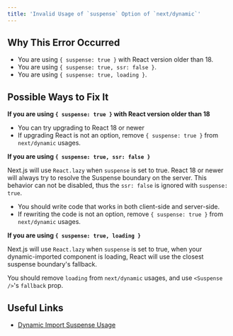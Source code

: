 ```yaml
---
title: 'Invalid Usage of `suspense` Option of `next/dynamic`'
---
```


## Why This Error Occurred

- You are using `{ suspense: true }` with React version older than 18.
- You are using `{ suspense: true, ssr: false }`.
- You are using `{ suspense: true, loading }`.

## Possible Ways to Fix It

**If you are using `{ suspense: true }` with React version older than 18**

- You can try upgrading to React 18 or newer
- If upgrading React is not an option, remove `{ suspense: true }` from `next/dynamic` usages.

**If you are using `{ suspense: true, ssr: false }`**

Next.js will use `React.lazy` when `suspense` is set to true. React 18 or newer will always try to resolve the Suspense boundary on the server. This behavior can not be disabled, thus the `ssr: false` is ignored with `suspense: true`.

- You should write code that works in both client-side and server-side.
- If rewriting the code is not an option, remove `{ suspense: true }` from `next/dynamic` usages.

**If you are using `{ suspense: true, loading }`**

Next.js will use `React.lazy` when `suspense` is set to true, when your dynamic-imported component is loading, React will use the closest suspense boundary's fallback.

You should remove `loading` from `next/dynamic` usages, and use `<Suspense />`'s `fallback` prop.

## Useful Links

- [Dynamic Import Suspense Usage](/docs/pages/guides/lazy-loading#nextdynamic)

